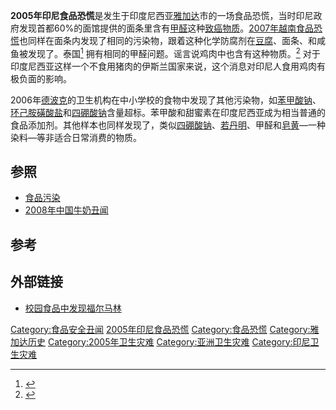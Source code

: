 '''2005年印尼食品恐慌'''是发生于印度尼西亚[[雅加达|雅加达]]市的一场食品恐慌，当时印尼政府发现首都60%的面馆提供的面条里含有[[甲醛|甲醛]]这种[[致癌物质|致癌物质]]。[[2007年越南食品恐慌|2007年越南食品恐慌]]也同样在面条内发现了相同的污染物，跟着这种化学防腐剂在[[豆腐|豆腐]]、面条、和咸鱼被发现了。泰国<ref>{{cite news |url=http://asiarecipe.com/thaivegg.html |title=蔬菜中的真相 |last=Sukrung |first=Karnjariya |work=曼谷邮报 |accessdate=2009年1月2日 |archiveurl=https://web.archive.org/web/20090123164057/http://asiarecipe.com/thaivegg.html |archivedate=2009年1月23日 |deadurl=no }}</ref> 拥有相同的甲醛问题。谣言说鸡肉中也含有这种物质。<ref>{{cite web |url=http://www.pss.org.sg/main/content/view/94/2/ |title=印度尼西亚的甲醛食物恐慌 |date=2006年1月9日 |work=悉尼先驱晨报 |publisher=新加坡医药协会 |accessdate=2009年1月2日 |archiveurl=https://web.archive.org/web/20081120091407/http://www.pss.org.sg/main/content/view/94/2/ |archivedate=2008年11月20日 |deadurl=yes }}</ref>  对于印度尼西亚这样一个不食用猪肉的伊斯兰国家来说，这个消息对印尼人食用鸡肉有极负面的影响。

2006年[[德波克|德波克]]的卫生机构在中小学校的食物中发现了其他污染物，如[[苯甲酸钠|苯甲酸钠]]、[[环己胺磺酸盐|环己胺磺酸盐]]和[[四硼酸钠|四硼酸钠]]含量超标。苯甲酸和甜蜜素在印度尼西亚成为相当普通的食品添加剂。其他样本也同样发现了，类似[[四硼酸钠|四硼酸钠]]、[[若丹明|若丹明]]、甲醛和[[皂黄|皂黄]]—一种染料—等非适合日常消费的物质。

==参照==
* [[食品污染|食品污染]]
* [[2008年中国奶制品污染事件|2008年中国牛奶丑闻]]

==参考==
{{reflist}}

==外部链接==
*[https://web.archive.org/web/20090615053159/http://www.thejakartapost.com/news/2006/12/22/formaldehyde-found-school-snacks.html 校园食品中发现福尔马林]

{{Consumer Food Safety}}

[[Category:食品安全丑闻|Category:食品安全丑闻]]
[[Category:印尼2005|2005年印尼食品恐慌]]
[[Category:食品恐慌|Category:食品恐慌]]
[[Category:雅加达历史|Category:雅加达历史]]
[[Category:2005年卫生灾难|Category:2005年卫生灾难]]
[[Category:亚洲卫生灾难|Category:亚洲卫生灾难]]
[[Category:印尼卫生灾难|Category:印尼卫生灾难]]